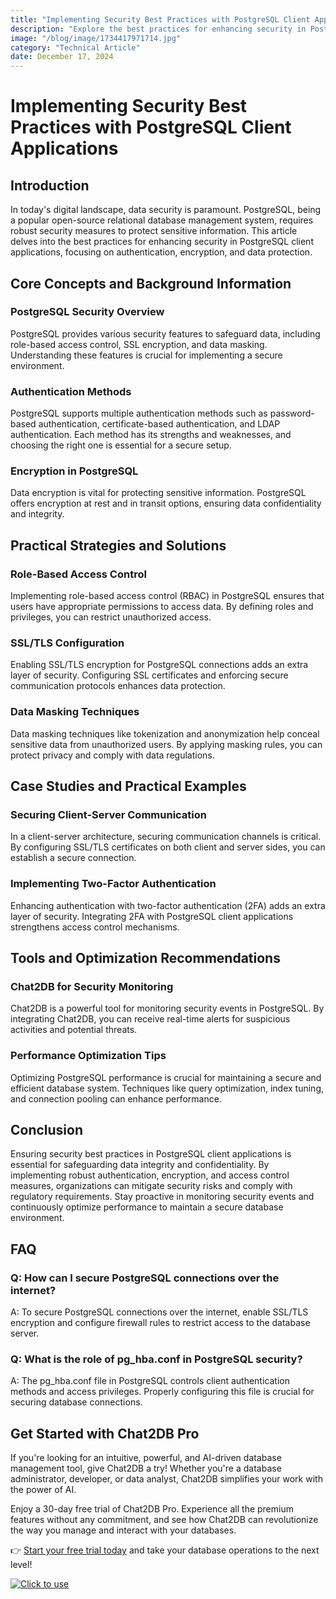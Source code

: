 ```yaml
---
title: "Implementing Security Best Practices with PostgreSQL Client Applications"
description: "Explore the best practices for enhancing security in PostgreSQL client applications, covering authentication, encryption, and data protection."
image: "/blog/image/1734417971714.jpg"
category: "Technical Article"
date: December 17, 2024
---
```


# Implementing Security Best Practices with PostgreSQL Client Applications

## Introduction

In today's digital landscape, data security is paramount. PostgreSQL, being a popular open-source relational database management system, requires robust security measures to protect sensitive information. This article delves into the best practices for enhancing security in PostgreSQL client applications, focusing on authentication, encryption, and data protection.

## Core Concepts and Background Information

### PostgreSQL Security Overview

PostgreSQL provides various security features to safeguard data, including role-based access control, SSL encryption, and data masking. Understanding these features is crucial for implementing a secure environment.

### Authentication Methods

PostgreSQL supports multiple authentication methods such as password-based authentication, certificate-based authentication, and LDAP authentication. Each method has its strengths and weaknesses, and choosing the right one is essential for a secure setup.

### Encryption in PostgreSQL

Data encryption is vital for protecting sensitive information. PostgreSQL offers encryption at rest and in transit options, ensuring data confidentiality and integrity.

## Practical Strategies and Solutions

### Role-Based Access Control

Implementing role-based access control (RBAC) in PostgreSQL ensures that users have appropriate permissions to access data. By defining roles and privileges, you can restrict unauthorized access.

### SSL/TLS Configuration

Enabling SSL/TLS encryption for PostgreSQL connections adds an extra layer of security. Configuring SSL certificates and enforcing secure communication protocols enhances data protection.

### Data Masking Techniques

Data masking techniques like tokenization and anonymization help conceal sensitive data from unauthorized users. By applying masking rules, you can protect privacy and comply with data regulations.

## Case Studies and Practical Examples

### Securing Client-Server Communication

In a client-server architecture, securing communication channels is critical. By configuring SSL/TLS certificates on both client and server sides, you can establish a secure connection.

### Implementing Two-Factor Authentication

Enhancing authentication with two-factor authentication (2FA) adds an extra layer of security. Integrating 2FA with PostgreSQL client applications strengthens access control mechanisms.

## Tools and Optimization Recommendations

### Chat2DB for Security Monitoring

Chat2DB is a powerful tool for monitoring security events in PostgreSQL. By integrating Chat2DB, you can receive real-time alerts for suspicious activities and potential threats.

### Performance Optimization Tips

Optimizing PostgreSQL performance is crucial for maintaining a secure and efficient database system. Techniques like query optimization, index tuning, and connection pooling can enhance performance.

## Conclusion

Ensuring security best practices in PostgreSQL client applications is essential for safeguarding data integrity and confidentiality. By implementing robust authentication, encryption, and access control measures, organizations can mitigate security risks and comply with regulatory requirements. Stay proactive in monitoring security events and continuously optimize performance to maintain a secure database environment.

## FAQ

### Q: How can I secure PostgreSQL connections over the internet?

A: To secure PostgreSQL connections over the internet, enable SSL/TLS encryption and configure firewall rules to restrict access to the database server.

### Q: What is the role of pg_hba.conf in PostgreSQL security?

A: The pg_hba.conf file in PostgreSQL controls client authentication methods and access privileges. Properly configuring this file is crucial for securing database connections.


## Get Started with Chat2DB Pro

If you're looking for an intuitive, powerful, and AI-driven database management tool, give Chat2DB a try! Whether you're a database administrator, developer, or data analyst, Chat2DB simplifies your work with the power of AI.

Enjoy a 30-day free trial of Chat2DB Pro. Experience all the premium features without any commitment, and see how Chat2DB can revolutionize the way you manage and interact with your databases.

👉 [Start your free trial today](https://chat2db.ai/pricing) and take your database operations to the next level!


[![Click to use](/image/blog/bg/chat2db.jpg)](https://chat2db.ai/)
